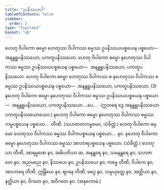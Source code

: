 ```yaml
---
title: "ဥပနိဿယာဒိ"
tableOfContents: false
sidebar:
  order: 2
type: "tipitaka"
basket: "ab"
---
```



<DynamicBreadcrumb />

<Division number="116">

<Paragraph number="201">
ဟေတု ဝိပါကော ဓမ္မော ဟေတုဿ ဝိပါကဿ ဓမ္မဿ ဥပနိဿယပစ္စယေန ပစ္စယော—  အနန္တရူပနိဿယော, ပကတူပနိဿယော. ဟေတု ဝိပါကော ဓမ္မော နဟေတုဿ ဝိပါကဿ ဓမ္မဿ ဥပနိဿယပစ္စယေန ပစ္စယော—  အနန္တရူပနိဿယော, ပကတူပနိဿယော. ဟေတု ဝိပါကော ဓမ္မော ဟေတုဿ ဝိပါကဿ စ နဟေတုဿ ဝိပါကဿ စ ဓမ္မဿ ဥပနိဿယပစ္စယေန ပစ္စယော—  အနန္တရူပနိဿယော, ပကတူပနိဿယော. (3)
</Paragraph>

<Paragraph number="202">
နဟေတု ဝိပါကော ဓမ္မော နဟေတုဿ ဝိပါကဿ ဓမ္မဿ ဥပနိဿယပစ္စယေန ပစ္စယော—  အနန္တရူပနိဿယော, ပကတူပနိဿယော …ပေ… . (ဣတရေ ဒွေ အနန္တရူပနိဿယော ပကတူပနိဿယောယေဝ.)
</Paragraph>

</Division>
<Division number="117">

<Paragraph number="203">
နဟေတု ဝိပါကော ဓမ္မော နဟေတုဿ ဝိပါကဿ ဓမ္မဿ ကမ္မပစ္စယေန ပစ္စယော…  တီဏိ. (သဟဇာတကမ္မမေဝ, သံခိတ္တံ.)
</Paragraph>

<Paragraph number="204">
ဟေတု ဝိပါကော ဓမ္မော ဟေတုဿ ဝိပါကဿ ဓမ္မဿ ဝိပါကပစ္စယေန ပစ္စယော…  နဝ.
</Paragraph>

<Paragraph number="205">
နဟေတု ဝိပါကော ဓမ္မော နဟေတုဿ ဝိပါကဿ ဓမ္မဿ အာဟာရပစ္စယေန ပစ္စယော. (သံခိတ္တံ.)
</Paragraph>

</Division>
<Division number="118">

<Paragraph number="206">
ဟေတုယာ တီဏိ, အာရမ္မဏေ နဝ, အဓိပတိယာ ဆ, အနန္တရေ နဝ, သမနန္တရေ နဝ, သဟဇာတေ နဝ, အညမညေ နဝ, နိဿယေ နဝ, ဥပနိဿယေ နဝ, ကမ္မေ တီဏိ, ဝိပါကေ နဝ, အာဟာရေ တီဏိ, ဣန္ဒြိယေ နဝ, ဈာနေ တီဏိ, မဂ္ဂေ နဝ, သမ္ပယုတ္တေ နဝ, အတ္ထိယာ နဝ, နတ္ထိယာ နဝ, ဝိဂတေ နဝ, အဝိဂတေ နဝ. (အနုလောမံ.)
</Paragraph>
</Division>